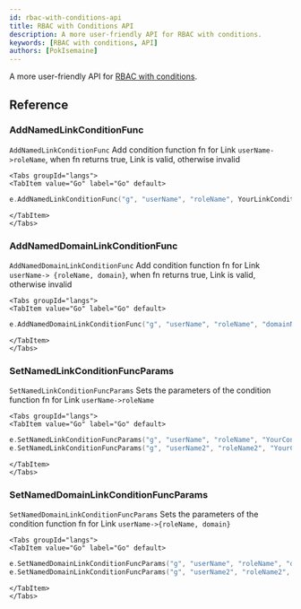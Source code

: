 ```yaml
---
id: rbac-with-conditions-api
title: RBAC with Conditions API
description: A more user-friendly API for RBAC with conditions.
keywords: [RBAC with conditions, API]
authors: [PokIsemaine]
---
```


A more user-friendly API for [RBAC with conditions](RBACWithConditions.mdx).

## Reference

### AddNamedLinkConditionFunc
`AddNamedLinkConditionFunc` Add condition function fn for Link `userName->roleName`,
when fn returns true, Link is valid, otherwise invalid

```mdx-code-block
<Tabs groupId="langs">
<TabItem value="Go" label="Go" default>
```

```go
e.AddNamedLinkConditionFunc("g", "userName", "roleName", YourLinkConditionFunc)
```

```mdx-code-block
</TabItem>
</Tabs>
```

### AddNamedDomainLinkConditionFunc
`AddNamedDomainLinkConditionFunc` Add condition function fn for Link `userName-> {roleName, domain}`,
when fn returns true, Link is valid, otherwise invalid

```mdx-code-block
<Tabs groupId="langs">
<TabItem value="Go" label="Go" default>
```

```go
e.AddNamedDomainLinkConditionFunc("g", "userName", "roleName", "domainName", YourLinkConditionFunc)
```

```mdx-code-block
</TabItem>
</Tabs>
```

### SetNamedLinkConditionFuncParams
`SetNamedLinkConditionFuncParams` Sets the parameters of the condition function fn for Link `userName->roleName`

```mdx-code-block
<Tabs groupId="langs">
<TabItem value="Go" label="Go" default>
```

```go
e.SetNamedLinkConditionFuncParams("g", "userName", "roleName", "YourConditionFuncParam")
e.SetNamedLinkConditionFuncParams("g", "userName2", "roleName2", "YourConditionFuncParam_1", "YourConditionFuncParam_2")
```

```mdx-code-block
</TabItem>
</Tabs>
```

### SetNamedDomainLinkConditionFuncParams
`SetNamedDomainLinkConditionFuncParams` Sets the parameters of the condition function fn
for Link `userName->{roleName, domain}`

```mdx-code-block
<Tabs groupId="langs">
<TabItem value="Go" label="Go" default>
```

```go
e.SetNamedDomainLinkConditionFuncParams("g", "userName", "roleName", "domainName", "YourConditionFuncParam")
e.SetNamedDomainLinkConditionFuncParams("g", "userName2", "roleName2", "domainName2", "YourConditionFuncParam_1", "YourConditionFuncParam_2")
```

```mdx-code-block
</TabItem>
</Tabs>
```